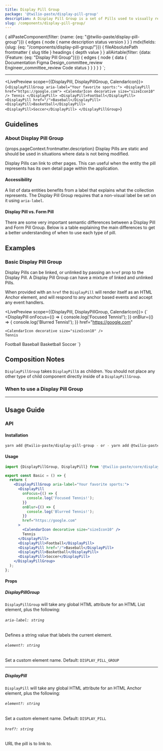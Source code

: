 ```yaml
---
title: Display Pill Group
package: '@twilio-paste/display-pill-group'
description: A Display Pill Group is a set of Pills used to visually represent a collection of entities outside of form-based UIs.
slug: /components/display-pill-group/
---
```



  {
    allPasteComponent(filter: {name: {eq: "@twilio-paste/display-pill-group"}}) {
      edges {
        node {
          name
          description
          status
          version
        }
      }
    }
    mdx(fields: {slug: {eq: "/components/display-pill-group/"}}) {
      fileAbsolutePath
      frontmatter {
        slug
        title
      }
      headings {
        depth
        value
      }
    }
    allAirtable(filter: {data: {Feature: {eq: "Display Pill Group"}}}) {
      edges {
        node {
          data {
            Documentation
            Figma
            Design_committee_review
            Engineer_committee_review
            Code
            status
          }
        }
      }
    }
  }
`;

<NormalizeComponentHeader
  categoryRoute={SidebarCategoryRoutes.COMPONENTS}
  githubUrl="https://github.com/twilio-labs/paste/tree/main/packages/core/components/display-pill-group"
  storybookUrl="/?path=/story/components-display-pill-group--basic"
  data={props.data}
/>

---

<contentwrapper>

<PageAside data={props.data.mdx} />

<content>

<LivePreview scope={{DisplayPill, DisplayPillGroup, CalendarIcon}}>
  {`<DisplayPillGroup aria-label="Your favorite sports:">
  <DisplayPill href="https://google.com">
    <CalendarIcon decorative size="sizeIcon10" />
    Tennis
  </DisplayPill>
  <DisplayPill>Football</DisplayPill>
  <DisplayPill href="/">Baseball</DisplayPill>
  <DisplayPill>Basketball</DisplayPill>
  <DisplayPill>Soccer</DisplayPill>
</DisplayPillGroup>`}
</LivePreview>

## Guidelines

### About Display Pill Group

<Paragraph>
  {props.pageContext.frontmatter.description} Display Pills are static and should be used in situations where data is
  not being modified.
</Paragraph>

Display Pills can link to other pages. This can useful when the entity the pill represents has its own detail page within the application.

#### Accessibility

A list of data entities benefits from a label that explains what the collection represents. The Display Pill Group requires that a non-visual label be set on it using `aria-label`.

#### Display Pill vs. Form Pill

There are some very important semantic differences between a Display Pill and Form Pill Group. Below is a table explaining the main differences to get a better understanding of when to use each type of pill.

<FormPillVsDisplayPillTable />

## Examples

### Basic Display Pill Group

Display Pills can be linked, or unlinked by passing an `href` prop to the Display Pill. A Display Pill Group can have a mixture of linked and unlinked Pills.

When provided with an `href` the `DisplayPill` will render itself as an HTML Anchor element, and will respond to any anchor based events and accept any event handlers.

<LivePreview scope={{DisplayPill, DisplayPillGroup, CalendarIcon}}>
  {`<DisplayPillGroup aria-label="Your favorite sports:">
  <DisplayPill
    onFocus={() => {
      console.log('Focused Tennis!');
    }}
    onBlur={() => {
      console.log('Blurred Tennis!');
    }}
    href="https://google.com"
  >
    <CalendarIcon decorative size="sizeIcon10" />
    Tennis
  </DisplayPill>
  <DisplayPill>Football</DisplayPill>
  <DisplayPill href="/">Baseball</DisplayPill>
  <DisplayPill>Basketball</DisplayPill>
  <DisplayPill>Soccer</DisplayPill>
</DisplayPillGroup>`}
</LivePreview>

## Composition Notes

`DisplayPillGroup` takes `DisplayPill`s as children. You should not place any other type of child component directly inside of a `DisplayPillGroup`.

### When to use a Display Pill Group

<DoDont>
  <Do title="Do" body="Use Display Pills in non-editable pages to represent a collection of similar entities." />
  <Dont title="Don't" body="Don’t use Display Pills inside of a form or when editing that collection of data." />
</DoDont>

<DoDont>
  <Do title="Do" body="Only pass DisplayPill as a direct descendent of a DisplayPillGroup." />
  <Dont
    title="Don't"
    body="Don’t pass DisplayPillGroup any other component type, and do not wrap DisplayPill in any other component of DOM element"
  />
</DoDont>

---

## Usage Guide

### API

#### Installation

```bash
yarn add @twilio-paste/display-pill-group - or - yarn add @twilio-paste/core
```

#### Usage

```jsx
import {DisplayPillGroup, DisplayPill} from '@twilio-paste/core/display-pill-group';

export const Basic = () => {
  return (
    <DisplayPillGroup aria-label="Your favorite sports:">
      <DisplayPill
        onFocus={() => {
          console.log('Focused Tennis!');
        }}
        onBlur={() => {
          console.log('Blurred Tennis!');
        }}
        href="https://google.com"
      >
        <CalendarIcon decorative size="sizeIcon10" />
        Tennis
      </DisplayPill>
      <DisplayPill>Football</DisplayPill>
      <DisplayPill href="/">Baseball</DisplayPill>
      <DisplayPill>Basketball</DisplayPill>
      <DisplayPill>Soccer</DisplayPill>
    </DisplayPillGroup>
  );
};
```

#### Props

##### DisplayPillGroup

`DisplayPillGroup` will take any global HTML attribute for an HTML List element, plus the following:

###### `aria-label: string`

Defines a string value that labels the current element.

###### `element?: string`

Set a custom element name. Default: `DISPLAY_PILL_GROUP`

---

##### DisplayPill

`DisplayPill` will take any global HTML attribute for an HTML Anchor element, plus the following:

###### `element?: string`

Set a custom element name. Default: `DISPLAY_PILL`

###### `href?: string`

URL the pill is to link to.

<ChangelogRevealer>
  <Changelog />
</ChangelogRevealer>

</content>

</contentwrapper>
